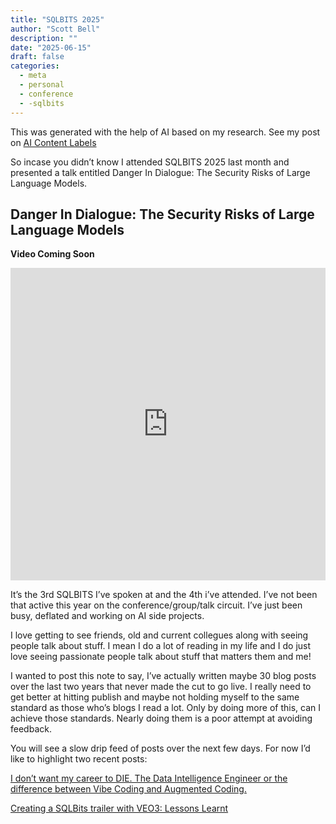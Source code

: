```yaml
---
title: "SQLBITS 2025"
author: "Scott Bell"
description: ""
date: "2025-06-15"
draft: false
categories: 
  - meta
  - personal 
  - conference 
  - -sqlbits
---
```

::: {.callout-note appearance="simple"}
This was generated with the help of AI based on my research. See my post on [AI Content Labels](../AI-Content-Labels/index.qmd)
:::

So incase you didn't know I attended SQLBITS 2025 last month and presented a talk entitled Danger In Dialogue: The Security Risks of Large Language Models. 

::: {.callout-tip appearance="simple" collapse="true"}
## Danger In Dialogue: The Security Risks of Large Language Models

**Video Coming Soon**


```{=html }
<div style="display: flex; justify-content: center; align-items: center; width: 100%;">
<iframe src="https://fusionet24.github.io/Talks/sql-bits-danger-in-diaglogue.html" 
        style="width: 100%; height: 500px; border: none; max-width: 800px;"></iframe>
</div>
```

:::



It's the 3rd SQLBITS I've spoken at and the 4th i've attended.  I've not been that active this year on the conference/group/talk circuit. I've just been busy, deflated and working on AI side projects. 

I love getting to see friends, old and current collegues along with seeing people talk about stuff. I mean I do a lot of reading in my life and I do just love seeing passionate people talk about stuff that matters them and me!

I wanted to post this note to say, I've actually written maybe 30 blog posts over the last two years that never made the cut to go live. I really need to get better at hitting publish and maybe not holding myself to the same standard as those who's blogs I read a lot. Only by doing more of this, can I achieve those standards. Nearly doing them is a poor attempt at avoiding feedback.

You will see a slow drip feed of posts over the next few days. For now I'd like to highlight two recent posts:

[I don't want my career to DIE. The Data Intelligence Engineer or the difference between Vibe Coding and Augmented Coding.](../data-intelligence-engineer/index.qmd)


[Creating a SQLBits trailer with VEO3: Lessons Learnt]()